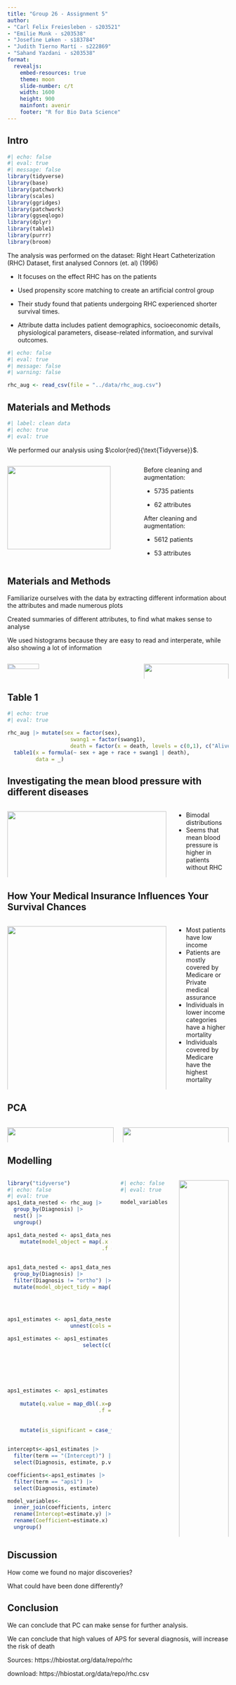 ```yaml
---
title: "Group 26 - Assignment 5"
author: 
- "Carl Felix Freiesleben - s203521"
- "Emilie Munk - s203538"
- "Josefine Løken - s183784"
- "Judith Tierno Martí - s222869"
- "Sahand Yazdani - s203538"
format:
  revealjs:
    embed-resources: true
    theme: moon
    slide-number: c/t
    width: 1600
    height: 900
    mainfont: avenir
    footer: "R for Bio Data Science"
---
```

## Intro
```r
#| echo: false
#| eval: true
#| message: false
library(tidyverse)
library(base)
library(patchwork)
library(scales)
library(ggridges)
library(patchwork)
library(ggseqlogo)
library(dplyr)
library(table1)
library(purrr)
library(broom)
```

The analysis was performed on the dataset: Right Heart Catheterization (RHC) Dataset, first analysed Connors \italics(et. al) (1996)


- It focuses on the effect RHC has on the patients


- Used propensity score matching to create an artificial control group


- Their study found that patients undergoing RHC experienced shorter survival times.


- Attribute datta includes patient demographics, socioeconomic details, physiological parameters, disease-related information, and survival outcomes.

```r
#| echo: false
#| eval: true
#| message: false
#| warning: false

rhc_aug <- read_csv(file = "../data/rhc_aug.csv")

```



<!--# ---------------------------------------------------------------------- -->
<!--# SLIDE ---------------------------------------------------------------- -->
<!--# ---------------------------------------------------------------------- -->
## Materials and Methods

```r
#| label: clean data 
#| echo: true
#| eval: true
```

We performed our analysis using $\color{red}{\text{Tidyverse}}$. 

:::: {.columns}

::: {.column width="60%"}
![](../results/workflow.png){width=90% fig-align="left"}

:::

::: {.column width="40%"}

::: {.incremental}

Before cleaning and augmentation:


- 5735 patients

- 62 attributes


After cleaning and augmentation:

- 5612 patients 

- 53 attributes
:::

:::

::::


<!--# ---------------------------------------------------------------------- -->
<!--# SLIDE ---------------------------------------------------------------- -->
<!--# ---------------------------------------------------------------------- -->
## Materials and Methods



Familiarize ourselves with the data by extracting different information about the attributes and made numerous plots

Created summaries of different attributes, to find what makes sense to analyse 

We used histograms because they are easy to read and interperate, while also showing a lot of information

:::: {.columns}

::: {.column width="60%"}
![](../results/Comorbidities_risk.png){width=50% fig-align="left"}

:::

::: {.column width="40%"}

![](../results/income_medicalinsurance.png){width=100% fig-align="right"}


:::

::::




<!--# ---------------------------------------------------------------------- -->
<!--# SLIDE ---------------------------------------------------------------- -->
<!--# ---------------------------------------------------------------------- -->
## Table 1
```r
#| echo: true
#| eval: true

rhc_aug |> mutate(sex = factor(sex),
                    swang1 = factor(swang1),
                    death = factor(x = death, levels = c(0,1), c("Alive","Dead"))) |> 
  table1(x = formula(~ sex + age + race + swang1 | death),
         data = _)

```


<!--# ---------------------------------------------------------------------- -->
<!--# SLIDE ---------------------------------------------------------------- -->
<!--# ---------------------------------------------------------------------- -->
## Investigating the mean blood pressure with different diseases

:::: {.columns}

::: {.column width="75%"}

![](../results/meanbp_plot.png){width=100% fig-align="left"}
:::

::: {.column width="25%"}

::: {.incremental}

- Bimodal distributions
- Seems that mean blood pressure is higher in patients without RHC

:::


:::

::::

<!--# ---------------------------------------------------------------------- -->
<!--# SLIDE ---------------------------------------------------------------- -->
<!--# ---------------------------------------------------------------------- -->
## How Your Medical Insurance Influences Your Survival Chances

:::: {.columns}

::: {.column width="75%"}
![](../results/death_count.png){width=100% fig-align="left"}
:::

::: {.column width="25%"}

::: {.incremental}

- Most patients have low income
- Patients are mostly covered by Medicare or Private medical assurance
- Individuals in lower income categories have a higher mortality
- Individuals covered by Medicare have the highest mortality

:::


:::

::::



<!--# ---------------------------------------------------------------------- -->
<!--# SLIDE ---------------------------------------------------------------- -->
<!--# ---------------------------------------------------------------------- -->
## PCA

:::: {.columns}

::: {.column width="50%"}


![](../results/result_plotted_on_coordinates.png){width=100% fig-align="right"}

:::

::: {.column width="50%"}

![](../results/PCA_explained.png){width=100% fig-align="right"}




:::

::::


<!--# ---------------------------------------------------------------------- -->
<!--# SLIDE ---------------------------------------------------------------- -->
<!--# ---------------------------------------------------------------------- -->
## Modelling

:::: {.columns}



```r
library("tidyverse")
#| echo: false
#| eval: true
aps1_data_nested <- rhc_aug |> 
  group_by(Diagnosis) |> 
  nest() |> 
  ungroup()

aps1_data_nested <- aps1_data_nested |> 
    mutate(model_object = map(.x = data,
                              .f = ~glm(formula = death ~ aps1,data = .x, 
                                        family='binomial')))

aps1_data_nested <- aps1_data_nested |> 
  group_by(Diagnosis) |> 
  filter(Diagnosis != "ortho") |> 
  mutate(model_object_tidy = map(.x = model_object,
                                 .f = ~tidy(conf.int = TRUE,
                                            conf.level = 0.95,
                                            x = .x)))

aps1_estimates <- aps1_data_nested |>  
                    unnest(cols = model_object_tidy)

aps1_estimates <- aps1_estimates |> 
                        select(c(term,
                                 Diagnosis, 
                                 p.value, 
                                 estimate, 
                                 conf.low, 
                                 conf.high))

aps1_estimates <- aps1_estimates |>
                    
    mutate(q.value = map_dbl(.x=p.value,
                             .f = ~p.adjust(.x, 
                                            method = 'fdr'))) |> 
  
    mutate(is_significant = case_when(q.value > 0.05 ~ 'no',
                                      q.value <= 0.05 ~ 'yes'))

intercepts<-aps1_estimates |>   
  filter(term == "(Intercept)") |> 
  select(Diagnosis, estimate, p.value) 

coefficients<-aps1_estimates |>   
  filter(term == "aps1") |> 
  select(Diagnosis, estimate)

model_variables<- 
  inner_join(coefficients, intercepts, by = "Diagnosis") |> 
  rename(Intercept=estimate.y) |> 
  rename(Coefficient=estimate.x) |> 
  ungroup()

```


::: {.column width="50%"}
```r
#| echo: false
#| eval: true

model_variables


```


:::

::: {.column width="50%"}

![](../results/model_estimates.png){width=100% fig-align="center"}

:::


::::




 
<!--# ---------------------------------------------------------------------- -->
<!--# SLIDE ---------------------------------------------------------------- -->
<!--# ---------------------------------------------------------------------- -->
## Discussion

How come we found no major discoveries?

What could have been done differently?

<!--# ---------------------------------------------------------------------- -->
<!--# SLIDE ---------------------------------------------------------------- -->
<!--# ---------------------------------------------------------------------- -->
## Conclusion

We can conclude that PC can make sense for further analysis.

We can conclude that high values of APS for several diagnosis, will increase the risk of death

<!--# ---------------------------------------------------------------------- -->
<!--# SLIDE ---------------------------------------------------------------- -->
<!--# ---------------------------------------------------------------------- -->

Sources: https://hbiostat.org/data/repo/rhc

download: https://hbiostat.org/data/repo/rhc.csv



